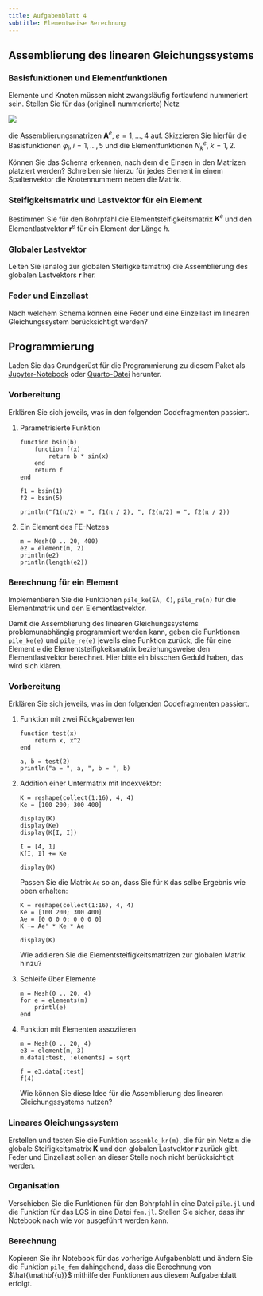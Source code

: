 ```yaml
---
title: Aufgabenblatt 4
subtitle: Elementweise Berechnung
---
```


## Assemblierung des linearen Gleichungssystems

### Basisfunktionen und Elementfunktionen

Elemente und Knoten müssen nicht zwangsläufig fortlaufend nummeriert sein. Stellen Sie für das (originell nummerierte) Netz

![](bilder/mesh.svg)

die Assemblierungsmatrizen $\mathbf{A}^e, \; e = 1, \dots, 4$ auf. Skizzieren Sie hierfür die Basisfunktionen $\varphi_i, \; i = 1, \dots, 5$ und die Elementfunktionen $N^e_k, \; k = 1, 2$.

Können Sie das Schema erkennen, nach dem die Einsen in den Matrizen platziert werden? Schreiben sie hierzu für jedes Element in einem Spaltenvektor die Knotennummern neben die Matrix.

### Steifigkeitsmatrix und Lastvektor für ein Element

Bestimmen Sie für den Bohrpfahl die Elementsteifigkeitsmatrix $\mathbf{K}^e$ und den Elementlastvektor $\mathbf{r}^e$ für ein Element der Länge $h$.

### Globaler Lastvektor

Leiten Sie (analog zur globalen Steifigkeitsmatrix) die Assemblierung des globalen Lastvektors $\mathbf{r}$ her.

### Feder und Einzellast

Nach welchem Schema können eine Feder und eine Einzellast im linearen Gleichungssystem berücksichtigt werden?

## Programmierung

Laden Sie das Grundgerüst für die Programmierung zu diesem Paket als [Jupyter-Notebook](04-elementweise-berechnung-t1.ipynb)  oder [Quarto-Datei](04-elementweise-berechnung-t1.qmd) herunter.

### Vorbereitung

Erklären Sie sich jeweils, was in den folgenden Codefragmenten passiert.

1. Parametrisierte Funktion

    ```.julia
    function bsin(b)
        function f(x)
            return b * sin(x)
        end
        return f
    end

    f1 = bsin(1)
    f2 = bsin(5)

    println("f1(π/2) = ", f1(π / 2), ", f2(π/2) = ", f2(π / 2))
    ```

1. Ein Element des FE-Netzes

    ```.julia
    m = Mesh(0 .. 20, 400)
    e2 = element(m, 2)
    println(e2)
    println(length(e2))
    ```

### Berechnung für ein Element

Implementieren Sie die Funktionen `pile_ke(EA, C)`, `pile_re(n)` für die Elementmatrix und den Elementlastvektor.

Damit die Assemblierung des linearen Gleichungssystems problemunabhängig programmiert werden kann, geben die Funktionen `pile_ke(e)` und `pile_re(e)` jeweils eine Funktion zurück, die für eine Element `e` die Elementsteifigkeitsmatrix beziehungsweise den Elementlastvektor berechnet. Hier bitte ein bisschen Geduld haben, das wird sich klären.

### Vorbereitung

Erklären Sie sich jeweils, was in den folgenden Codefragmenten passiert.

1. Funktion mit zwei Rückgabewerten

    ```.julia
    function test(x)
        return x, x^2
    end

    a, b = test(2)
    println("a = ", a, ", b = ", b)
    ```

1. Addition einer Untermatrix mit Indexvektor:

    ```.julia
    K = reshape(collect(1:16), 4, 4)
    Ke = [100 200; 300 400]  

    display(K)
    display(Ke)
    display(K[I, I])

    I = [4, 1]
    K[I, I] += Ke

    display(K)
    ```

    Passen Sie die Matrix `Ae` so an, dass Sie für `K` das selbe Ergebnis wie oben erhalten:

    ```.julia
    K = reshape(collect(1:16), 4, 4)
    Ke = [100 200; 300 400]  
    Ae = [0 0 0 0; 0 0 0 0]
    K += Ae' * Ke * Ae

    display(K)
    ```

    Wie addieren Sie die Elementsteifigkeitsmatrizen zur globalen Matrix hinzu?

1. Schleife über Elemente

    ```.julia
    m = Mesh(0 .. 20, 4)
    for e = elements(m)
        printl(e)
    end
    ```

1. Funktion mit Elementen assoziieren

    ```.julia
    m = Mesh(0 .. 20, 4)
    e3 = element(m, 3)
    m.data[:test, :elements] = sqrt

    f = e3.data[:test]
    f(4)
    ```

    Wie können Sie diese Idee für die Assemblierung des linearen Gleichungssystems nutzen?


### Lineares Gleichungssystem

Erstellen und testen Sie die Funktion `assemble_kr(m)`, die für ein Netz `m` die globale Steifigkeitsmatrix $\mathbf{K}$ und den globalen Lastvektor $\mathbf{r}$ zurück gibt. Feder und Einzellast sollen an dieser Stelle noch nicht berücksichtigt werden.

### Organisation

Verschieben Sie die Funktionen für den Bohrpfahl in eine Datei `pile.jl` und die Funktion für das LGS in eine Datei `fem.jl`. Stellen Sie sicher, dass ihr Notebook nach wie vor ausgeführt werden kann.

### Berechnung

Kopieren Sie ihr Notebook für das vorherige Aufgabenblatt und ändern Sie die Funktion `pile_fem` dahingehend, dass die Berechnung von $\hat{\mathbf{u}}$ mithilfe der Funktionen aus diesem Aufgabenblatt erfolgt.